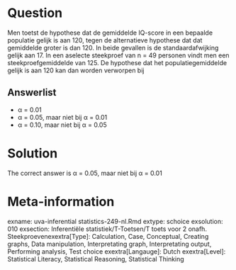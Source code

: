Question
========

Men toetst de hypothese dat de gemiddelde IQ-score in een bepaalde populatie gelijk is aan 120, tegen de alternatieve hypothese dat dat gemiddelde groter is dan 120. In beide gevallen is de standaardafwijking gelijk aan 17. In een aselecte steekproef van n = 49 personen vindt men een steekproefgemiddelde van 125. De hypothese dat het populatiegemiddelde gelijk is aan 120 kan dan worden verworpen bij 

Answerlist
----------
* &alpha; = 0.01
* &alpha; = 0.05, maar niet bij &alpha; = 0.01
* &alpha; = 0.10, maar niet bij &alpha; = 0.05

Solution
========

The correct answer is  &alpha; = 0.05, maar niet bij &alpha; = 0.01 

Meta-information
================
exname: uva-inferential statistics-249-nl.Rmd 
extype: schoice 
exsolution: 010 
exsection: Inferentiële statistiek/T-Toetsen/T toets voor 2 onafh. Steekproevenexextra[Type]: Calculation, Case, Conceptual, Creating graphs, Data manipulation, Interpretating graph, Interpretating output, Performing analysis, Test choice 
exextra[Langauge]: Dutch 
exextra[Level]: Statistical Literacy, Statistical Reasoning, Statistical Thinking 
